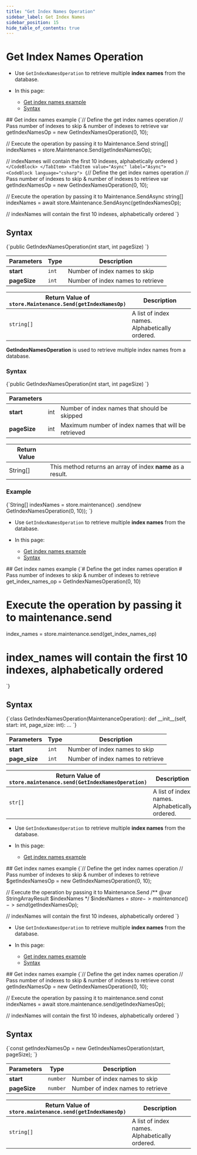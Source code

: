 ---
title: "Get Index Names Operation"
sidebar_label: Get Index Names
sidebar_position: 15
hide_table_of_contents: true
---




# Get Index Names Operation
<LanguageSwitcher supportedLanguages={supportedLanguages} />
<LanguageContent language="csharp">

<Admonition type="note" title="Note">

* Use `GetIndexNamesOperation` to retrieve multiple **index names** from the database.

* In this page:
    * [Get index names example](../../../../client-api/operations/maintenance/indexes/get-index-names#get-index-names-example)
    * [Syntax](../../../../client-api/operations/maintenance/indexes/get-index-names#syntax)

</Admonition>
## Get index names example

<Tabs groupId='languageSyntax'>
<TabItem value="Sync" label="Sync">
<CodeBlock language="csharp">
{`// Define the get index names operation
// Pass number of indexes to skip & number of indexes to retrieve
var getIndexNamesOp = new GetIndexNamesOperation(0, 10);

// Execute the operation by passing it to Maintenance.Send
string[] indexNames = store.Maintenance.Send(getIndexNamesOp);

// indexNames will contain the first 10 indexes, alphabetically ordered
`}
</CodeBlock>
</TabItem>
<TabItem value="Async" label="Async">
<CodeBlock language="csharp">
{`// Define the get index names operation
// Pass number of indexes to skip & number of indexes to retrieve
var getIndexNamesOp = new GetIndexNamesOperation(0, 10);

// Execute the operation by passing it to Maintenance.SendAsync
string[] indexNames = await store.Maintenance.SendAsync(getIndexNamesOp);

// indexNames will contain the first 10 indexes, alphabetically ordered
`}
</CodeBlock>
</TabItem>
</Tabs>



## Syntax

<TabItem value="something" label="get_index_names_syntax">
<CodeBlock language="csharp">
{`public GetIndexNamesOperation(int start, int pageSize)
`}
</CodeBlock>
</TabItem>

| Parameters | Type | Description |
| - |- | - |
| **start** | `int` | Number of index names to skip |
| **pageSize** | `int`   | Number of index names to retrieve |

| Return Value of<br/>`store.Maintenance.Send(getIndexNamesOp)` | Description |
| - | - |
| `string[]` | A list of index names.<br/>Alphabetically ordered. |




</LanguageContent>
<LanguageContent language="java">


**GetIndexNamesOperation** is used to retrieve multiple index names from a database.

### Syntax

<TabItem value="something-something" label="get_3_0">
<CodeBlock language="java">
{`public GetIndexNamesOperation(int start, int pageSize)
`}
</CodeBlock>
</TabItem>

| Parameters | | |
| ------------- | ------------- | ----- |
| **start** | int | Number of index names that should be skipped |
| **pageSize** | int | Maximum number of index names that will be retrieved |

| Return Value | |
| ------------- | ----- |
| String[] | This method returns an array of index **name** as a result. |

### Example

<TabItem value="something-something" label="get_3_1">
<CodeBlock language="java">
{`String[] indexNames
    = store.maintenance()
        .send(new GetIndexNamesOperation(0, 10));
`}
</CodeBlock>
</TabItem>



</LanguageContent>
<LanguageContent language="python">

<Admonition type="note" title="Note">

* Use `GetIndexNamesOperation` to retrieve multiple **index names** from the database.

* In this page:
    * [Get index names example](../../../../client-api/operations/maintenance/indexes/get-index-names#get-index-names-example)
    * [Syntax](../../../../client-api/operations/maintenance/indexes/get-index-names#syntax)

</Admonition>
## Get index names example

<TabItem value="something-something" label="get_index_names">
<CodeBlock language="python">
{`# Define the get index names operation
# Pass number of indexes to skip & number of indexes to retrieve
get_index_names_op = GetIndexNamesOperation(0, 10)

# Execute the operation by passing it to maintenance.send
index_names = store.maintenance.send(get_index_names_op)

# index_names will contain the first 10 indexes, alphabetically ordered
`}
</CodeBlock>
</TabItem>



## Syntax

<TabItem value="something-something" label="get_index_names_syntax">
<CodeBlock language="python">
{`class GetIndexNamesOperation(MaintenanceOperation):
    def __init__(self, start: int, page_size: int): ...
`}
</CodeBlock>
</TabItem>

| Parameters | Type | Description |
| - |- | - |
| **start** | `int` | Number of index names to skip |
| **page_size** | `int`   | Number of index names to retrieve |

| Return Value of<br/>`store.maintenance.send(GetIndexNamesOperation)` | Description |
| - | - |
| `str[]` | A list of index names.<br/> Alphabetically ordered. |




</LanguageContent>
<LanguageContent language="php">

<Admonition type="note" title="Note">

* Use `GetIndexNamesOperation` to retrieve multiple **index names** from the database.

* In this page:
    * [Get index names example](../../../../client-api/operations/maintenance/indexes/get-index-names#get-index-names-example)

</Admonition>
## Get index names example

<TabItem value="something-something" label="get_index_names">
<CodeBlock language="php">
{`// Define the get index names operation
// Pass number of indexes to skip & number of indexes to retrieve
$getIndexNamesOp = new GetIndexNamesOperation(0, 10);

// Execute the operation by passing it to Maintenance.Send
/** @var StringArrayResult $indexNames */
$indexNames = $store->maintenance()->send($getIndexNamesOp);

// indexNames will contain the first 10 indexes, alphabetically ordered
`}
</CodeBlock>
</TabItem>




</LanguageContent>
<LanguageContent language="nodejs">

<Admonition type="note" title="Note">

* Use `GetIndexNamesOperation` to retrieve multiple **index names** from the database.

* In this page:
    * [Get index names example](../../../../client-api/operations/maintenance/indexes/get-index-names#get-index-names-example)
    * [Syntax](../../../../client-api/operations/maintenance/indexes/get-index-names#syntax)

</Admonition>
## Get index names example

<TabItem value="something-something" label="get_index_names">
<CodeBlock language="nodejs">
{`// Define the get index names operation
// Pass number of indexes to skip & number of indexes to retrieve
const getIndexNamesOp = new GetIndexNamesOperation(0, 10);

// Execute the operation by passing it to maintenance.send
const indexNames = await store.maintenance.send(getIndexNamesOp);

// indexNames will contain the first 10 indexes, alphabetically ordered
`}
</CodeBlock>
</TabItem>



## Syntax

<TabItem value="something-something" label="get_index_names_syntax">
<CodeBlock language="nodejs">
{`const getIndexNamesOp = new GetIndexNamesOperation(start, pageSize);
`}
</CodeBlock>
</TabItem>

| Parameters | Type | Description |
| - |- | - |
| **start** | `number` | Number of index names to skip |
| **pageSize** | `number` | Number of index names to retrieve |

| Return Value of<br/>`store.maintenance.send(getIndexNamesOp)` | Description |
| - | - |
| `string[]` | A list of index names.<br/>Alphabetically ordered. |




</LanguageContent>

<!---
### Indexes
- [What are Indexes](../../../../indexes/what-are-indexes)
- [Creating and Deploying Indexes](../../../../indexes/creating-and-deploying)
- [Index Administration](../../../../indexes/index-administration)

### Operations
- [How to Get Indexes](../../../../client-api/operations/maintenance/indexes/get-indexes)
- [How to Put Indexes](../../../../client-api/operations/maintenance/indexes/put-indexes)
- [How to Delete Index](../../../../client-api/operations/maintenance/indexes/delete-index)


-->